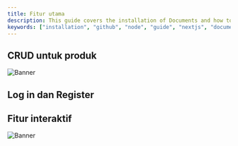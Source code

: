```yaml
---
title: Fitur utama
description: This guide covers the installation of Documents and how to edit your new project.
keywords: ["installation", "github", "node", "guide", "nextjs", "documents"]
---
```


## CRUD untuk produk
![Banner](/images/crud1.png)

## Log in dan Register
<CardGrid>
  <Card
    title="login"
    image="/images/login.png"
    external={true}
    variant="image"
  />
    <Card
    title="regisrasi"
    image="/images/registrasi.png"
    external={true}
    variant="image"
  />

</CardGrid>

## Fitur interaktif
![Banner](/images/search.png)